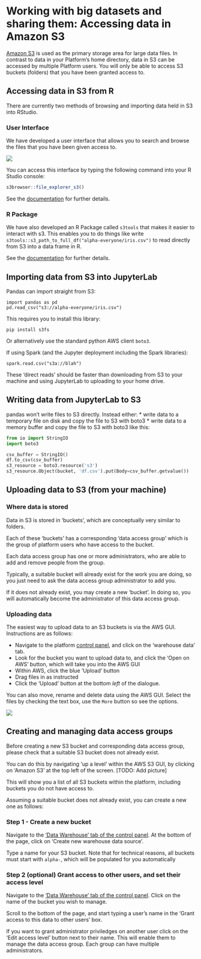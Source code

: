 # Working with big datasets and sharing them: Accessing data in Amazon S3

[Amazon S3](https://en.wikipedia.org/wiki/Amazon_S3) is used as the primary storage area for large data files. In contrast to data in your Platform's home directory, data in S3 can be accessed by multiple Platform users. You will only be able to access S3 buckets (folders) that you have been granted access to.

## Accessing data in S3 from R

There are currently two methods of browsing and importing data held in S3 into RStudio.

### User Interface

We have developed a user interface that allows you to search and browse the files that you have been given access to.

![](images/s3/s3browser.png)

You can access this interface by typing the following command into your R Studio console:
```r
s3browser::file_explorer_s3()
```

See the [documentation](https://github.com/moj-analytical-services/s3browser) for further details.

### R Package

We have also developed an R Package called `s3tools` that makes it easier to interact with s3. This enables you to do things like write `s3tools::s3_path_to_full_df("alpha-everyone/iris.csv")` to read directly from S3 into a data frame in R.

See the [documentation](https://github.com/moj-analytical-services/s3tools) for
further details.

## Importing data from S3 into JupyterLab

Pandas can import straight from S3:

    import pandas as pd
    pd.read_csv("s3://alpha-everyone/iris.csv")

This requires you to install this library:

    pip install s3fs

Or alternatively use the standard python AWS client `boto3`.

If using Spark (and the Jupyter deployment including the Spark libraries):

    spark.read.csv("s3a://blah")

These 'direct reads' should be faster than downloading from S3 to your machine and using JupyterLab to uploading to your home drive.

## Writing data from JupyterLab to S3

pandas won't write files to S3 directly. Instead either:
* write data to a temporary file on disk and copy the file to S3 with boto3
* write data to a memory buffer and copy the file to S3 with boto3 like this:

```python
from io import StringIO
import boto3

csv_buffer = StringIO()
df.to_csv(csv_buffer)
s3_resource = boto3.resource('s3')
s3_resource.Object(bucket, 'df.csv').put(Body=csv_buffer.getvalue())
```

## Uploading data to S3 (from your machine)

### Where data is stored

Data in S3 is stored in 'buckets', which are conceptually very similar to folders.

Each of these 'buckets' has a corresponding 'data access group' which is the group of platform users who have access to the bucket.

Each data access group has one or more administrators, who are able to add and remove people from the group.

Typically, a suitable bucket will already exist for the work you are doing, so you just need to ask the data access group administrator to add you.

If it does not already exist, you may create a new 'bucket'.  In doing so, you will automatically become the administrator of this data access group.

### Uploading data

The easiest way to upload data to an S3 buckets is via the AWS GUI.  Instructions are as follows:

- Navigate to the platform [control panel](https://cpanel-master.services.alpha.mojanalytics.xyz/#Warehouse%20data), and click on the 'warehouse data' tab.
- Look for the bucket you want to upload data to, and click the 'Open on AWS' button, which will take you into the AWS GUI
- Within AWS, click the blue 'Upload' button
- Drag files in as instructed
- Click the 'Upload' button at the bottom *left* of the dialogue.

You can also move, rename and delete data using the AWS GUI. Select the files by checking the text box, use the `More` button so see the options.

![](images/s3/s3_options.png)

## Creating and managing data access groups

Before creating a new S3 bucket and corresponding data access group, please check that a suitable S3 bucket does not already exist.

You can do this by navigating 'up a level' within the AWS S3 GUI, by clicking on 'Amazon S3' at the top left of the screen.  [TODO: Add picture]

This will show you a list of all S3 buckets within the platform, including buckets you do not have access to.

Assuming a suitable bucket does not already exist, you can create a new one as follows:

### Step 1 - Create a new bucket

Navigate to the ['Data Warehouse' tab of the control panel](https://cpanel-master.services.alpha.mojanalytics.xyz/#Warehouse%20data).  At the bottom of the page, click on 'Create new warehouse data source'.

Type a name for your S3 bucket.  Note that for technical reasons, all buckets must start with `alpha-`, which will be populated for you automatically

### Step 2 (optional) Grant access to other users, and set their access level

Navigate to the ['Data Warehouse' tab of the control panel](https://cpanel-master.services.alpha.mojanalytics.xyz/#Warehouse%20data). Click on the name of the bucket you wish to manage.

Scroll to the bottom of the page, and start typing a user's name in the 'Grant access to this data to other users' box.

If you want to grant administrator priviledges on another user click on the 'Edit access level' button next to their name.  This will enable them to manage the data access group.  Each group can have multiple administrators.

